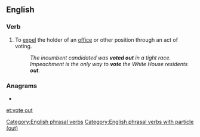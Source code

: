 ==English==

===Verb===
{{head|en|verb|head=[[vote]] [[out]]}}

# {{label|en|transitive|or|intransitive}} To [[expel]] the holder of an [[office]] or other position through an act of voting.
#: ''The incumbent candidated was '''voted out''' in a tight race.''
#: ''Impeachment is the only way to '''vote''' the White House residents '''out'''.''

===Anagrams===
* {{l|en|outvote}}

[[Category:English phrasal verbs]]
[[Category:English phrasal verbs with particle (out)]]

[[et:vote out]]